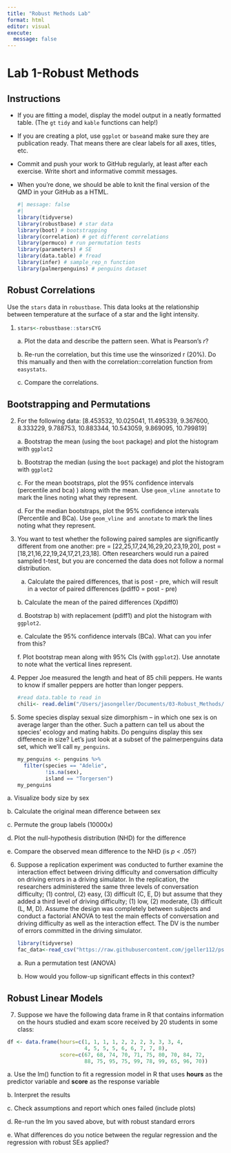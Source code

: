 ```yaml
---
title: "Robust Methods Lab"
format: html
editor: visual
execute: 
  message: false
---
```


# Lab 1-Robust Methods

## Instructions

-   If you are fitting a model, display the model output in a neatly formatted table. (The `gt` `tidy` and `kable` functions can help!)

-   If you are creating a plot, use `ggplot` or `base`and make sure they are publication ready. That means there are clear labels for all axes, titles, etc.

-   Commit and push your work to GitHub regularly, at least after each exercise. Write short and informative commit messages.

-   When you're done, we should be able to knit the final version of the QMD in your GitHub as a HTML.

    ```r
    #| message: false
    #| 
    library(tidyverse)
    library(robustbase) # star data
    library(boot) # bootstrapping
    library(correlation) # get different correlations
    library(permuco) # run permutation tests
    library(parameters) # SE
    library(data.table) # fread 
    library(infer) # sample_rep_n function
    library(palmerpenguins) # penguins dataset


    ```

## Robust Correlations

Use the `stars` data in `robustbase`. This data looks at the relationship between temperature at the surface of a star and the light intensity.

1.  

    ```r
    stars<-robustbase::starsCYG
    ```

    a\. Plot the data and describe the pattern seen. What is Pearson's *r*?

    b\. Re-run the correlation, but this time use the winsorized r (20%). Do this manually and then with the correlation::correlation function from `easystats`.

    c\. Compare the correlations.

## Bootstrapping and Permutations

2.  For the following data: \[8.453532, 10.025041, 11.495339, 9.367600, 8.333229, 9.788753, 10.883344, 10.543059, 9.869095, 10.799819\]

    a\. Bootstrap the mean (using the `boot` package) and plot the histogram with `ggplot2`

    b\. Bootstrap the median (using the `boot` package) and plot the histogram with `ggplot2`

    c\. For the mean bootstraps, plot the 95% confidence intervals (percentile and bca) ) along with the mean. Use `geom_vline annotate` to mark the lines noting what they represent.

    d\. For the median bootstraps, plot the 95% confidence intervals (Percentile and BCa). Use `geom_vline and annotate` to mark the lines noting what they represent.

3.  You want to test whether the following paired samples are significantly different from one another: pre = \[22,25,17,24,16,29,20,23,19,20\], post = \[18,21,16,22,19,24,17,21,23,18\]. Often researchers would run a paired sampled t-test, but you are concerned the data does not follow a normal distribution.

    a.  Calculate the paired differences, that is post - pre, which will result in a vector of paired differences (pdiff0 = post - pre)

    b\. Calculate the mean of the paired differences (Xpdiff0)

    d\. Bootstrap b) with replacement (pdiff1) and plot the histogram with `ggplot2`.

    e\. Calculate the 95% confidence intervals (BCa). What can you infer from this?

    f\. Plot bootstrap mean along with 95% CIs (with `ggplot2`). Use annotate to note what the vertical lines represent.

4.  Pepper Joe measured the length and heat of 85 chili peppers. He wants to know if smaller peppers are hotter than longer peppers.

    ```r
    #read data.table to read in
    chili<- read.delim("/Users/jasongeller/Documents/03-Robust_Methods/data/chillis.csv")
    ```

5.  Some species display sexual size dimorphism -- in which one sex is on average larger than the other. Such a pattern can tell us about the species' ecology and mating habits. Do penguins display this sex difference in size? Let's just look at a subset of the palmerpenguins data set, which we'll call `my_penguins`.

    ```r
    my_penguins <- penguins %>% 
      filter(species == "Adelie",
             !is.na(sex), 
             island == "Torgersen") 
    my_penguins
    ```

a\. Visualize body size by sex

b\. Calculate the original mean difference between sex

c\. Permute the group labels (10000x)

d\. Plot the null-hypothesis distribution (NHD) for the difference

e\. Compare the observed mean difference to the NHD (is *p* \< .05?)

6.  Suppose a replication experiment was conducted to further examine the interaction effect between driving difficulty and conversation difficulty on driving errors in a driving simulator. In the replication, the researchers administered the same three levels of conversation difficulty; (1) control, (2) easy, (3) difficult (C, E, D) but assume that they added a third level of driving difficulty; (1) low, (2) moderate, (3) difficult (L, M, D). Assume the design was completely between subjects and conduct a factorial ANOVA to test the main effects of conversation and driving difficulty as well as the interaction effect. The DV is the number of errors committed in the driving simulator.

    ```r
    library(tidyverse)
    fac_data<-read_csv("https://raw.githubusercontent.com/jgeller112/psy503-psych_stats/master/static/assignment/data/fact_final.csv")


    ```

    a\. Run a permutation test (ANOVA)

    b\. How would you follow-up significant effects in this context?

## Robust Linear Models

7.  Suppose we have the following data frame in R that contains information on the hours studied and exam score received by 20 students in some class:

```r
df <- data.frame(hours=c(1, 1, 1, 1, 2, 2, 2, 3, 3, 3, 4,
                         4, 5, 5, 5, 6, 6, 7, 7, 8),
                 score=c(67, 68, 74, 70, 71, 75, 80, 70, 84, 72,
                         88, 75, 95, 75, 99, 78, 99, 65, 96, 70))

```

a\. Use the lm() function to fit a regression model in R that uses **hours** as the predictor variable and **score** as the response variable

b\. Interpret the results

c\. Check assumptions and report which ones failed (include plots)

d\. Re-run the lm you saved above, but with robust standard errors

e\. What differences do you notice between the regular regression and the regression with robust SEs applied?
